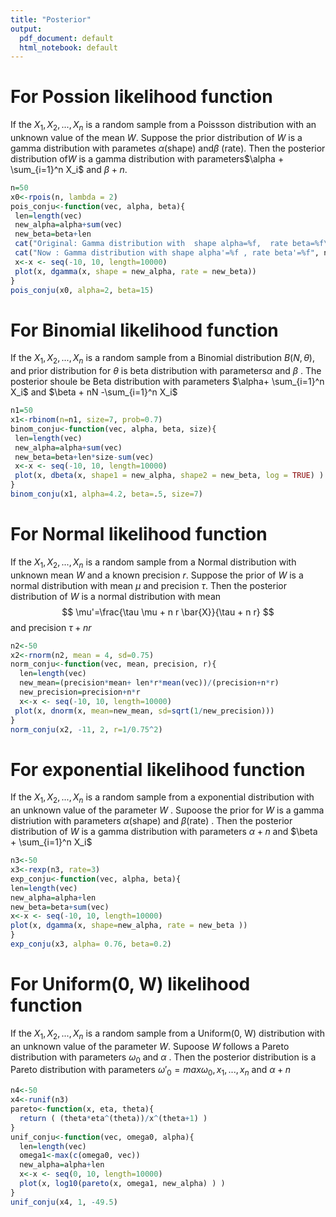 ---
title: "Posterior"
output:
  pdf_document: default
  html_notebook: default
---

# For Possion likelihood function 
If the $X_1, X_2, ..., X_n$ is a random sample from a Poissson distribution with an unknown value of the mean $W$. Suppose the prior distribution of $W$ is a gamma distribution with parametes $\alpha$(shape) and$\beta$ (rate). Then the posterior distribution of$W$ is a gamma distribution with parameters$\alpha + \sum_{i=1}^n X_i$  and $\beta+n$.

```{r}
n=50
x0<-rpois(n, lambda = 2)
pois_conju<-function(vec, alpha, beta){
 len=length(vec)
 new_alpha=alpha+sum(vec)
 new_beta=beta+len
 cat("Original: Gamma distribution with  shape alpha=%f,  rate beta=%f\n", alpha, beta)
 cat("Now : Gamma distribution with shape alpha'=%f , rate beta'=%f", new_alpha, new_beta)
 x<-x <- seq(-10, 10, length=10000)
 plot(x, dgamma(x, shape = new_alpha, rate = new_beta))
}
pois_conju(x0, alpha=2, beta=15)
```


# For Binomial likelihood function 
If the $X_1, X_2, ..., X_n$ is a random sample from a Binomial distribution $B(N, \theta)$, and prior distribution for $\theta$ is beta distribution with parameters$\alpha$ and $\beta$ . The posterior shoule be Beta distribution with parameters $\alpha+ \sum_{i=1}^n X_i$ and $\beta + nN -\sum_{i=1}^n X_i$
```{r}
n1=50
x1<-rbinom(n=n1, size=7, prob=0.7)
binom_conju<-function(vec, alpha, beta, size){
 len=length(vec)
 new_alpha=alpha+sum(vec)
 new_beta=beta+len*size-sum(vec)
 x<-x <- seq(-10, 10, length=10000)
 plot(x, dbeta(x, shape1 = new_alpha, shape2 = new_beta, log = TRUE) )
}
binom_conju(x1, alpha=4.2, beta=.5, size=7)
```



# For Normal likelihood function 
If the $X_1, X_2, ..., X_n$ is a random sample from a Normal distribution with unknown mean $W$ and a known precision $r$. Suppose the prior of $W$ is a normal distribution with mean $\mu$ and precision $\tau$. Then the posterior distribution of $W$ is a normal distribution with mean 
$$
\mu'=\frac{\tau \mu + n r \bar{X}}{\tau + n r}
$$
 and precision $\tau + nr$
```{r}
n2<-50
x2<-rnorm(n2, mean = 4, sd=0.75)
norm_conju<-function(vec, mean, precision, r){
  len=length(vec)
  new_mean=(precision*mean+ len*r*mean(vec))/(precision+n*r)
  new_precision=precision+n*r
  x<-x <- seq(-10, 10, length=10000)
 plot(x, dnorm(x, mean=new_mean, sd=sqrt(1/new_precision)))
}
norm_conju(x2, -11, 2, r=1/0.75^2) 
```
 
# For exponential likelihood function 
If the $X_1, X_2, ..., X_n$ is a random sample from a exponential distribution with an unknown value of the parameter $W$ . Supoose the prior for $W$ is a gamma distriution with parameters $\alpha$(shape) and $\beta$(rate) . Then the posterior distribution of $W$ is a gamma distribution with parameters $\alpha + n$ and $\beta + \sum_{i=1}^n X_i$
```{r}
n3<-50
x3<-rexp(n3, rate=3)
exp_conju<-function(vec, alpha, beta){
len=length(vec)
new_alpha=alpha+len
new_beta=beta+sum(vec)
x<-x <- seq(-10, 10, length=10000)
plot(x, dgamma(x, shape=new_alpha, rate = new_beta ))
}
exp_conju(x3, alpha= 0.76, beta=0.2)
```

# For Uniform(0, W) likelihood function 
If the $X_1, X_2, ..., X_n$ is a random sample from a Uniform(0, W) distribution with an unknown value of the parameter $W$. Supoose $W$ follows a Pareto distribution with parameters $\omega_0$ and $\alpha$ . Then the posterior distribution is a Pareto distribution with parameters $\omega'_0= max{\omega_0, x_1, ..., x_n}$ and $\alpha +n$
```{r}
n4<-50
x4<-runif(n3)
pareto<-function(x, eta, theta){
  return ( (theta*eta^(theta))/x^(theta+1) )
}
unif_conju<-function(vec, omega0, alpha){
  len=length(vec)
  omega1<-max(c(omega0, vec))
  new_alpha=alpha+len
  x<-x <- seq(0, 10, length=10000)
  plot(x, log10(pareto(x, omega1, new_alpha) ) )
}
unif_conju(x4, 1, -49.5)

```



